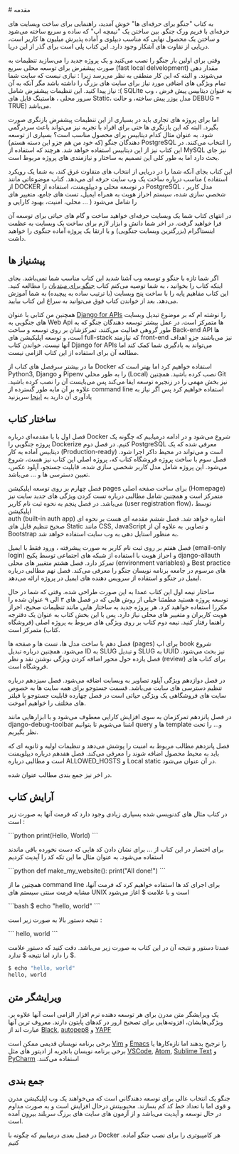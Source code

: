 
<Archive className="w-10/12 m-auto text-gray-300">
  # مقدمه

  به کتاب "جنگو برای حرفه‌ای ها" خوش آمدید، راهنمایی برای ساخت وبسایت های حرفه‌ای با 
  فریم ورک جنگو. بین ساختن یک "نیمچه اپ" که ساده و سریع ساخته می‌شود و ساختن یک 
  محصول نهایی که مناسب دیپلوی و آماده پذیرش میلیون ها کاربر است، دریایی از تفاوت های آشکار وجود دارد.
  این کتاب پلی است برای گذر از این دریا.

  وقتی برای اولین بار جنگو را نصب می‌کنید و یک پروژه جدید را می‌سازید تنظیمات به صورت
  پیشفرض برای توسعه محلی سریع (fast local delvelopment) مقدار دهی می‌شوند.
  و البته که این کار منطقی به نظر می‌رسد زیرا : نیازی نیست که سایت شما تمام
  ویژگی های اضافی مورد نیاز برای سایت های بزرگ را داشته باشد مگر آنکه به آن نیاز پیدا کنید.
  این تنظیمات پیشفرض شامل :( 
  SQLite به عنوان دیتابیس پیش فرض ،
   وب سرور محلی ،
  هاستینگ فایل های Static،
  مدل یوزر پیش ساخته،
  و حالت DEBUG = TRUE)
  می‌باشد.


  اما برای پروژه های تجاری باید در بسیاری از این تنظیمات پیشفرض بازنگری صورت بگیرد.
  البته که این بازنگری ها حتی برای افراد با تجربه نیز می‌تواند باعث سردرگمی شود. به عنوان مثال
  کدام دیتابیس برای محصول مناسب است؟ بسیاری از توسعه دهندگان جنگو (که خود من هم جزو این دسته 
  هستم)
  PostgreSQL را انتخاب می‌کنند.
  در این کتاب نیز از این دیتابیس استفاده خواهد شد.
  هرچند که استفاده از MySQL نیز جای بحث دارد
  اما به طور کلی این تصمیم به ساختار و نیازمندی های پروژه مربوط است.

  این کتاب بجای آنکه شما را در دریایی از انتخاب های متفاوت غرق کند، به شما یک رویکرد 
  مناسب درباره ساخت یک وب سایت حرفه ای می‌دهد. کتاب موضوعاتی مانند 
  (
  استفاده از DOCKER در توسعه محلی و دیپلویمنت،
  استفاده از PostgreSQL ،
  مدل کاربر شخصی سازی شده،
  سیستم احراز هویت به همراه ایمیل،
  تست های جامع،
  متغییر های محلی،
  امنیت،
  بهبود کارایی و ... ) 
  را شامل می‌شود

  در انتهای کتاب شما یک وبسایت حرفه‌ای خواهید ساخت و گام های حیاتی برای توسعه آن فرا
   خواهید گرفت.
  در اخر شما دانش و ابزار لازم برای 
  ساخت یک وبسایت به عظمت اینستاگرام (بزرگترین وبسایت جنگویی)
  و یا ارتقا یک پروژه آماده جنگوی را خواهید داشت.


## پیشنیاز ها

  اگر شما تازه با جنگو و توسعه وب آشنا شدید این کتاب مناسب شما نمی‌باشد.
  بجای اینکه کتاب را بخوانید ،
  به شما توصیه می‌کنم کتاب 
  [جنگو برای مبتدیان](https://djangoforbeginners.com)
  را مطالعه کنید.
  این کتاب  مفاهیم پایه را با ساخت پنج وبسایت
   (با ترتیب ساده به پیچیده)
  به شما آموزش می‌دهد.
   بعد از خواندن کتاب فوق می‌توانید به سراغ این کتاب بیایید.

  همچنین من کتابی با عنوان 
  [Django for APIs](https://djangoforapis.com/)
  را نوشته ام که بر موضوع تبدیل وبسایت های جنگویی به Web Api ها متمرکز است.
  در عمل بیشتر توسعه دهندگان جنگو که به طور گروهی فعالیت می‌کنند، تمرکزشان بر روی
  توسعه و ساخت 
  Back-end API 
  ها است، و توسعه اپلیکیشن های 
  full-stack
  که نیازمند front-end 
  نیز می‌باشند جزو اهداف آنها نیست.
  خواندن کتاب 
  Django for APIs
   می‌تواند به یادگیری شما کمک کند اما مطالعه آن برای استفاده از این کتاب الزامی نیست.
   
   ما در بیشتر سرفصل های کتاب از 
   Docker 
   استفاده خواهیم کرد اما بهتر است که 
   Python3, Django و Pipenv
   را به طور محلی (Local)
   نصب کرده باشید.
   همچنین Git نیز
    بخش مهمی را در زنجیره توسعه ایفا می‌کند پس می‌بایست آن را نصب کرده باشید.
   علاوه بر آن مابه طور گسترده از 
    command line 
    استفاده خواهیم کرد پس اگر نیاز به یادآوری آن دارید به 
    [اینجا](https://learndjango.com/tutorials/terminal-command-line-beginners)
     سربزنید


## ساختار کتاب

  فصل اول با با مقدمه‌ای درباره 
  Docker 
  شروع می‌شود و در ادامه درمیابیم که چگونه یک پروژه جنگویی را Dockerize کنیم.
  در فصل دوم 
  PostgreSQL 
  معرفی شده که یک دیتابیس آماده به کار (Production-ready)
  است و می‌تواند در محیط داکر اجرا شود.
  فصل سوم با ساخت پروژه فروشگاه کتاب که، پروژه اصلی این کتاب نیز هست، شروع می‌شود. این 
   پروژه شامل مدل کاربر شخصی سازی شده، قابلیت جستجو، آپلود عکس، تعیین دسترسی ها و ... می‌باشد.
   

  فصل چهارم بر روی توسعه اپلیکیشن 
  pages
  برای ساخت صفحه اصلی  (Homepage)
  متمرکز است و همچنین شامل مطالبی درباره تست کردن ویژگی های جدید سایت نیز می‌باشد.
  در فصل پنجم به نحوه ثبت نام کاربر 
   (user registration flow)،
   توسط اپلیکیشن  
  auth (built-in auth app)
  اشاره خواهد شد.
  فصل ششم مقدمه ای هست بر نحوه ای صحیح تنظیم فایل های Static مانند
  CSS, JavaScript
     و تصاویر.
   به علاوه آن  از 
    Bootstrap 
    به منظور استایل دهی به وب سایت استفاده خواهد شد.

  فصل هفتم بر روی ثبت نام کاربر به صورت پیشرفته ، ورود فقط با ایمیل (email-only login)
  و احراز هویت با استفاده از شبکه های اجتماعی توسط پکیج django-allauth
  تمرکز دارد.
  فصل هشتم متغییر های محلی (environment variables) و 
  Best practice های مرسوم در جامعه برنامه نویسان جنگو را معرفی می‌کند.
  فصل نهم مطالبی درباره ایمیل در جنگو و استفاده از سرویس دهنده های ایمیل در پروژه ارائه
  می‌دهد.


  ساختار نیمه اول این کتاب عمدا به این صورت طراحی شده. وقتی که شما در حال توسعه
  پروژه هستید مطمئنا خیلی از روش هایی که در فصل های ۳ الی ۹ عنوان شده را مکررا
  استفاده خواهید کرد.
  هر پروژه جدید به ساختار هایی مانند تنظیمات صحیح، احراز هویت کاربران و متغییر های
  محلی نیاز دارد. پس با این بخش کتاب به عنوان یک دفترجه راهنما رفتار کنید.
  نیمه دوم کتاب بر روی ویژگی های مربوط به پروژه اصلی (فروشگاه کتاب) متمرکز است.

  فصل دهم با ساخت مدل ها، تست ها و صفحه ها 
  (pages)
  برای اپ book 
  شروع می‌شود. همچنین درباره تبدیل 
  ID به SLUG و
  تبدیل SLUG به UUID نیز بحث می‌شود.
  فصل یازده حول محور اضافه کردن ویژگی نوشتن نقد و نظر
  (review)
  برای کتاب های فروشگاه است.

  در فصل دوازدهم ویژگی آپلود تصاویر به وبسایت اضافه می‌شود. فصل سیزدهم درباره تنظیم دسترسی های سایت می‌باشد. قسمت جستوجو برای همه 
   سایت ها به خصوص سایت های فروشگاهی یک ویژگی حیاتی است در فصل چهارده قابلیت جستوجو
   با فیلتر های مخلتف را خواهیم آموخت.
   
   در فصل پانزدهم تمرکزمان به سوی افزایش کارایی معطوف می‌شود و با ابزارهایی مانند
   django-debug-toolbar 
   اشنا می‌شویم تا بتوانیم
   query ها و template و...
   را تحت نظر بگیریم.
   
   فصل پانزدهم مطالب مربوط به امنیت را پوشش می‌دهد و تنظیمات اولیه و ثانویه ای که باید
   به محیط محصول اضافه شوند را معرفی می‌کند.
   فصل هفدهم درباره دیپلویمنت است و مطالبی درباره
   ALLOWED_HOSTS
  و Local static در آن عنوان می‌شود.
    
   در اخر نیز جمع بندی مطالب عنوان شده.
   
   
## آرایش کتاب
   در کتاب مثال های کدنویسی شده بسیاری زیادی وجود دارد که فرمت آنها به صورت زیر است :
   
  <div dir='ltr'>
    ```python
    print(Hello, World)
    ```
  </div>
   
   
   برای اختصار در این کتاب از ... برای نشان دادن کد هایی که دست نخورده باقی ماندند استفاده می‌شود.
   به عنوان مثال ما این تکه کد را آپدیت کردیم
   
  <div dir='ltr'>
    ```python
    def make_my_website():
        print("All done!")
    ```
  </div>

  همچنین ما از command line 
  ،برای اجرای کد ها استفاده خواهیم کرد
  که فرمت آنها مشابه فرمت سنتی سیستم های 
  UNIX 
  است و
  با علامت $
  اغاز می‌شود
   
  <div dir='ltr'> 
    ```bash 
    $ echo "hello, world"
    ```
  </div>

  نتیجه دستور بالا به صورت زیر است :
  <div dir='ltr'>
    ```
    hello, world
    ```
  </div>
   
   عمدتا دستور و نتیجه آن در این کتاب به صورت زیر می‌باشد. دقت کنید که دستور علامت $
   را دارد اما نتیجه $ ندارد.
   
  <div dir='ltr'>

  ```bash
  $ echo "hello, world"
  hello, world
  ```
   
  </div>
   
## ویرایشگر متن
   
  .یک ویرایشگر متن مدرن برای هر توسعه دهنده نرم افزار الزامی است
  آنها علاوه بر ویژگی‌هایشان، افزونه‌هایی برای تصحیح ارور در کد‌های
  پایتون دارند.
  معروف ترین آنها عبارت اند از
  [Black](https://github.com/ambv/black), [autopep8](https://github.com/hhatto/autopep8) و [YAPF](https://github.com/google/yapf)

  برخی برنامه نویسان قدیمی ممکن است 
  [Vim](https://www.vim.org/) و [Emacs](https://www.gnu.org/software/emacs/) 
  را ترجیح بدهند اما تازه‌کارها یا برخی برنامه نویسان باتجربه از ادیتور های مثل 
  [VSCode](https://code.visualstudio.com/), [Atom](https://atom.io/), [Sublime Text](https://www.sublimetext.com/) و [PyCharm](https://www.jetbrains.com/pycharm/)
  .استفاده می‌کنند
   
   ## جمع بندی
   جنگو یک انتخاب عالی برای توسعه دهندگانی است که می‌خواهند یک وب اپلیکیشن مدرن و قوی 
   اما با تعداد خط کد کم بسازند. محبوبیتش درحال افزایش است و به صورت مداوم در حال توسعه
  و آپدیت می‌باشد و از آزمون های سایت های برزگ سربلند بیرون آمده است.
   
   در فصل بعدی درمیابیم که چگونه با 
   Docker 
     .هر کامپیوتری را برای نصب جنگو آماده کنیم
</Archive>
